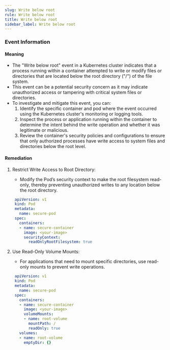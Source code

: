 ```yaml
--- 
slug: Write below root
rule: Write below root
title: Write below root
sidebar_label: Write below root
---
```

                   


### Event Information

#### Meaning

- The "Write below root" event in a Kubernetes cluster indicates that a process running within a container attempted to write or modify files or directories that are located below the root directory ("/") of the file system.
- This event can be a potential security concern as it may indicate unauthorized access or tampering with critical system files or directories.
- To investigate and mitigate this event, you can:
  1. Identify the specific container and pod where the event occurred using the Kubernetes cluster's monitoring or logging tools.
  2. Inspect the process or application running within the container to determine the intent behind the write operation and whether it was legitimate or malicious.
  3. Review the container's security policies and configurations to ensure that only authorized processes have write access to system files and directories below the root level.

#### Remediation

1. Restrict Write Access to Root Directory:
   - Modify the Pod’s security context to make the root filesystem read-only, thereby preventing unauthorized writes to any location below the root directory.
   ```yaml
    apiVersion: v1
    kind: Pod
    metadata:
      name: secure-pod
    spec:
      containers:
      - name: secure-container
        image: <your-image>
        securityContext:
          readOnlyRootFilesystem: true
     ```

2. Use Read-Only Volume Mounts:
   - For applications that need to mount specific directories, use read-only mounts to prevent write operations.
   ```yaml
    apiVersion: v1
    kind: Pod
    metadata:
      name: secure-pod
    spec:
      containers:
      - name: secure-container
        image: <your-image>
        volumeMounts:
        - name: root-volume
          mountPath: /
          readOnly: true
      volumes:
      - name: root-volume
        emptyDir: {}
    ```


 